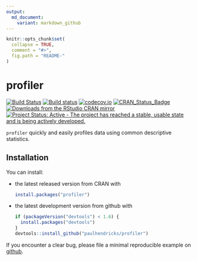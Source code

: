 ```yaml
---
output:
  md_document:
    variant: markdown_github
---
```


<!-- README.md is generated from README.Rmd. Please edit that file -->

```r
knitr::opts_chunk$set(
  collapse = TRUE,
  comment = "#>",
  fig.path = "README-"
)
```

# profiler

[![Build Status](https://travis-ci.org/paulhendricks/profiler.png?branch=master)](https://travis-ci.org/paulhendricks/profiler)
[![Build status](https://ci.appveyor.com/api/projects/status/lp9v22mu0kvg11v2/branch/master?svg=true)](https://ci.appveyor.com/project/paulhendricks/profiler/branch/master)
[![codecov.io](http://codecov.io/github/paulhendricks/profiler/coverage.svg?branch=master)](http://codecov.io/github/paulhendricks/profiler?branch=master)
[![CRAN_Status_Badge](http://www.r-pkg.org/badges/version/profiler)](http://cran.r-project.org/package=profiler)
[![Downloads from the RStudio CRAN mirror](http://cranlogs.r-pkg.org/badges/profiler)](http://cran.rstudio.com/package=profiler)
[![Project Status: Active - The project has reached a stable, usable state and is being actively developed.](http://www.repostatus.org/badges/0.1.0/active.svg)](http://www.repostatus.org/#active)

`profiler` quickly and easily profiles data using common descriptive statistics.

## Installation

You can install:

* the latest released version from CRAN with

    ```R
    install.packages("profiler")
    ````

* the latest development version from github with

    ```R
    if (packageVersion("devtools") < 1.6) {
      install.packages("devtools")
    }
    devtools::install_github("paulhendricks/profiler")
    ```

If you encounter a clear bug, please file a minimal reproducible example on [github](https://github.com/paulhendricks/profiler/issues).
